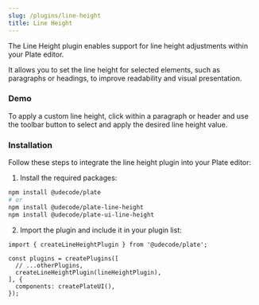 ```yaml
---
slug: /plugins/line-height
title: Line Height
---
```


The Line Height plugin enables support for line height adjustments within your Plate editor.

It allows you to set the line height for selected elements, such as paragraphs or headings, to improve readability and visual presentation.

### Demo

To apply a custom line height, click within a paragraph or header and use the toolbar button to select and apply the desired line height value.



<LineHeightSandpack />

### Installation

Follow these steps to integrate the line height plugin into your Plate editor:

1. Install the required packages:

```bash npm2yarn
npm install @udecode/plate
# or
npm install @udecode/plate-line-height
npm install @udecode/plate-ui-line-height
```

2. Import the plugin and include it in your plugin list:

```tsx
import { createLineHeightPlugin } from '@udecode/plate';

const plugins = createPlugins([
  // ...otherPlugins,
  createLineHeightPlugin(lineHeightPlugin),
], {
  components: createPlateUI(),
});
```
